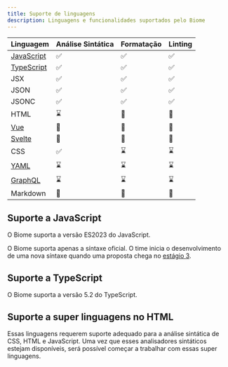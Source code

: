 ```yaml
---
title: Suporte de linguagens
description: Linguagens e funcionalidades suportados pelo Biome
---
```


| Linguagem | Análise Sintática | Formatação | Linting |
| --------- | ----------------- | ---------- | ------- |
| [JavaScript](#suporte-a-javascript) | <span aria-label="Disponível" role="img">✅</span> | <span aria-label="Disponível" role="img">✅</span> | <span aria-label="Disponível" role="img">✅</span> |
| [TypeScript](#suporte-a-typescript) | <span aria-label="Disponível" role="img">✅</span> | <span aria-label="Disponível" role="img">✅</span> | <span aria-label="Disponível" role="img">✅</span> |
| JSX | <span aria-label="Disponível" role="img">✅</span> | <span aria-label="Disponível" role="img">✅</span> | <span aria-label="Disponível" role="img">✅</span> |
| JSON | <span aria-label="Disponível" role="img">✅</span> | <span aria-label="Disponível" role="img">✅</span> | <span aria-label="Disponível" role="img">✅</span> |
| JSONC | <span aria-label="Disponível" role="img">✅</span> | <span aria-label="Disponível" role="img">✅</span> | <span aria-label="Disponível" role="img">✅</span> |
| HTML | <span aria-label="Em progresso" role="img">⌛️</span> | <span aria-label="Não disponível" role="img">🚫</span> | <span aria-label="Não disponível" role="img">🚫</span> |
| [Vue](#suporte-a-super-linguagens-no-html) | <span aria-label="Não disponível" role="img">🚫</span> | <span aria-label="Não disponível" role="img">🚫</span> | <span aria-label="Não disponível" role="img">🚫</span> |
| [Svelte](#suporte-a-super-linguagens-no-html) | <span aria-label="Não disponível" role="img">🚫</span> | <span aria-label="Não disponível" role="img">🚫</span> | <span aria-label="Não disponível" role="img">🚫</span> |
| CSS | <span aria-label="Disponível" role="img">✅️</span> | <span aria-label="Em progresso" role="img">⌛️</span> | <span aria-label="Não disponível" role="img">⌛️</span> |
| [YAML](https://github.com/biomejs/biome/issues/2365) | <span aria-label="Em progresso" role="img">⌛️</span> | <span aria-label="Em progresso" role="img">⌛️</span> | <span aria-label="Em progresso" role="img">⌛️</span> |
| [GraphQL](https://github.com/biomejs/biome/issues/1927) | <span aria-label="Em progresso" role="img">⌛️</span> | <span aria-label="Em progresso" role="img">⌛️</span> | <span aria-label="Em progresso" role="img">⌛️</span> |
| Markdown | <span aria-label="Não disponível" role="img">🚫</span> | <span aria-label="Não disponível" role="img">🚫</span> | <span aria-label="Não disponível" role="img">🚫</span> |

## Suporte a JavaScript

O Biome suporta a versão ES2023 do JavaScript.

O Biome suporta apenas a síntaxe oficial. O time inicia o desenvolvimento de uma nova síntaxe quando uma proposta chega no [estágio 3](https://github.com/tc39/proposals#stage-3).

## Suporte a TypeScript

O Biome suporta a versão 5.2 do TypeScript.

## Suporte a super linguagens no HTML

Essas linguagens requerem suporte adequado para a análise sintática de CSS, HTML e JavaScript. Uma vez que esses analisadores sintáticos estejam disponíveis, será possível começar a trabalhar com essas super linguagens.
